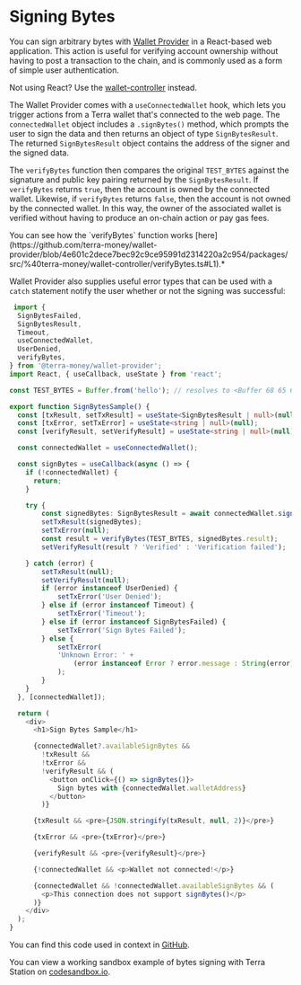 
# Signing Bytes

You can sign arbitrary bytes with [Wallet Provider](https://www.npmjs.com/package/@terra-money/wallet-provider) in a React-based web application. This action is useful for verifying account ownership without having to post a transaction to the chain, and is commonly used as a form of simple user authentication.



<Admonition type="tip">

Not using React? Use the [wallet-controller](https://www.npmjs.com/package/@terra-money/wallet-controller) instead.

</Admonition>

The Wallet Provider comes with a `useConnectedWallet` hook, which lets you trigger actions from a Terra wallet that's connected to the web page. The `connectedWallet` object includes a `.signBytes()` method, which prompts the user to sign the data and then returns an object of type `SignBytesResult`. The returned `SignBytesResult` object contains the address of the signer and the signed data.

The `verifyBytes` function then compares the original `TEST_BYTES` against the signature and public key pairing returned by the `SignBytesResult`. If `verifyBytes` returns `true`, then the account is owned by the connected wallet. Likewise, if `verifyBytes` returns `false`, then the account is not owned by the connected wallet. In this way, the owner of the associated wallet is verified without having to produce an on-chain action or pay gas fees.

<Admonition type="tip">
You can see how the `verifyBytes` function works [here](https://github.com/terra-money/wallet-provider/blob/4e601c2dece7bec92c9ce95991d2314220a2c954/packages/src/%40terra-money/wallet-controller/verifyBytes.ts#L1).*
</Admonition>

Wallet Provider also supplies useful error types that can be used with a `catch` statement notify the user whether or not the signing was successful:

```ts
 import {
  SignBytesFailed,
  SignBytesResult,
  Timeout,
  useConnectedWallet,
  UserDenied,
  verifyBytes,
} from '@terra-money/wallet-provider';
import React, { useCallback, useState } from 'react';

const TEST_BYTES = Buffer.from('hello'); // resolves to <Buffer 68 65 6c 6c 6f>

export function SignBytesSample() {
  const [txResult, setTxResult] = useState<SignBytesResult | null>(null);
  const [txError, setTxError] = useState<string | null>(null);
  const [verifyResult, setVerifyResult] = useState<string | null>(null);

  const connectedWallet = useConnectedWallet();

  const signBytes = useCallback(async () => {
    if (!connectedWallet) {
      return;
    }

    try {
        const signedBytes: SignBytesResult = await connectedWallet.signBytes(TEST_BYTES);
        setTxResult(signedBytes);
        setTxError(null);
        const result = verifyBytes(TEST_BYTES, signedBytes.result);
        setVerifyResult(result ? 'Verified' : 'Verification failed');

    } catch (error) {
        setTxResult(null);
        setVerifyResult(null);
        if (error instanceof UserDenied) {
            setTxError('User Denied');
        } else if (error instanceof Timeout) {
            setTxError('Timeout');
        } else if (error instanceof SignBytesFailed) {
            setTxError('Sign Bytes Failed');
        } else {
            setTxError(
            'Unknown Error: ' +
                (error instanceof Error ? error.message : String(error)),
            );
        }
    }
  }, [connectedWallet]);

  return (
    <div>
      <h1>Sign Bytes Sample</h1>

      {connectedWallet?.availableSignBytes &&
        !txResult &&
        !txError &&
        !verifyResult && (
          <button onClick={() => signBytes()}>
            Sign bytes with {connectedWallet.walletAddress}
          </button>
        )}

      {txResult && <pre>{JSON.stringify(txResult, null, 2)}</pre>}

      {txError && <pre>{txError}</pre>}

      {verifyResult && <pre>{verifyResult}</pre>}

      {!connectedWallet && <p>Wallet not connected!</p>}

      {connectedWallet && !connectedWallet.availableSignBytes && (
        <p>This connection does not support signBytes()</p>
      )}
    </div>
  );
}
```
You can find this code used in context in [GitHub](https://github.com/terra-money/wallet-provider/blob/main/templates/create-react-app/src/components/SignBytesSample.tsx).

You can view a working sandbox example of bytes signing with Terra Station on [codesandbox.io](https://codesandbox.io/s/github/terra-money/wallet-provider/tree/main/templates/create-react-app).

